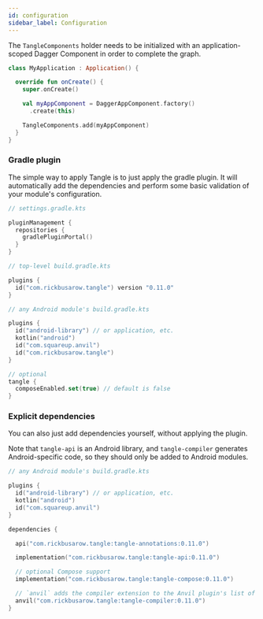 ```yaml
---
id: configuration
sidebar_label: Configuration
---
```



The `TangleComponents` holder needs to be initialized with an application-scoped Dagger Component in
order to complete the graph.

```kotlin
class MyApplication : Application() {

  override fun onCreate() {
    super.onCreate()

    val myAppComponent = DaggerAppComponent.factory()
      .create(this)

    TangleComponents.add(myAppComponent)
  }
}
```

### Gradle plugin

The simple way to apply Tangle is to just apply the gradle plugin. It will automatically add the
dependencies and perform some basic validation of your module's configuration.

```kotlin
// settings.gradle.kts

pluginManagement {
  repositories {
    gradlePluginPortal()
  }
}
```

```kotlin
// top-level build.gradle.kts

plugins {
  id("com.rickbusarow.tangle") version "0.11.0"
}
```

```kotlin
// any Android module's build.gradle.kts

plugins {
  id("android-library") // or application, etc.
  kotlin("android")
  id("com.squareup.anvil")
  id("com.rickbusarow.tangle")
}

// optional
tangle {
  composeEnabled.set(true) // default is false
}
```

### Explicit dependencies

You can also just add dependencies yourself, without applying the plugin.

Note that `tangle-api` is an Android library, and `tangle-compiler` generates Android-specific code,
so they should only be added to Android modules.

```kotlin
// any Android module's build.gradle.kts

plugins {
  id("android-library") // or application, etc.
  kotlin("android")
  id("com.squareup.anvil")
}

dependencies {

  api("com.rickbusarow.tangle:tangle-annotations:0.11.0")

  implementation("com.rickbusarow.tangle:tangle-api:0.11.0")

  // optional Compose support
  implementation("com.rickbusarow.tangle:tangle-compose:0.11.0")

  // `anvil` adds the compiler extension to the Anvil plugin's list of code generators
  anvil("com.rickbusarow.tangle:tangle-compiler:0.11.0")
}
```
